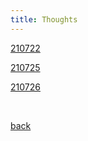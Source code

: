 ```yaml
---
title: Thoughts
---
```




[210722](./210722.html)

[210725](./210725.html)

[210726](./210726.html)


&nbsp;&nbsp;

[back](../misc.html)